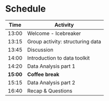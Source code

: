 # Schedule {.unnumbered}

| Time | Activity |
|---|---|
| 13:00 | Welcome - Icebreaker |
| 13:15 | Group activity: structuring data |
| 13:45 | Discussion |
| 14:00 | Introduction to data toolkit |
| 14:20 | Data Analysis part 1 |
| **15:00** | **Coffee break** |
| 15:15 | Data Analysis part 2 |
| 16:40 | Recap & Questions |
